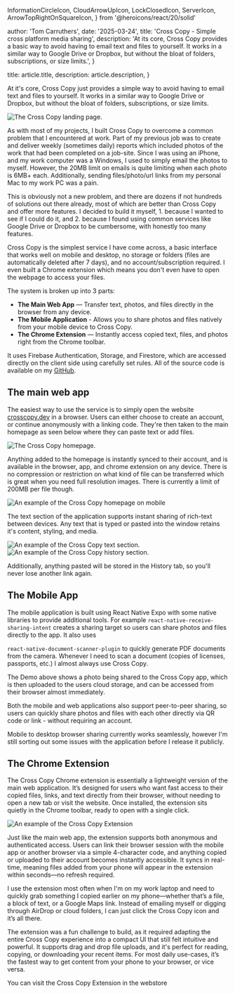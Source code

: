 
  InformationCircleIcon,
  CloudArrowUpIcon,
  LockClosedIcon,
  ServerIcon,
  ArrowTopRightOnSquareIcon,
} from '@heroicons/react/20/solid'

  author: 'Tom Carruthers',
  date: '2025-03-24',
  title: 'Cross Copy - Simple cross platform media sharing',
  description:
    'At its core, Cross Copy provides a basic way to avoid having to email text and files to yourself. It works in a similar way to Google Drive or Dropbox, but without the bloat of folders, subscriptions, or size limits.',
}

  title: article.title,
  description: article.description,
}


At it's core, Cross Copy just provides a simple way to avoid having
to email text and files to yourself. It works in a similar way to
Google Drive or Dropbox, but without the bloat of folders,
subscriptions, or size limits.

<Image src={hero} alt="The Cross Copy landing page." />

As with most of my projects, I built Cross Copy to overcome a
common problem that I encountered at work. Part of my previous job
was to create and deliver weekly (sometimes daily) reports which
included photos of the work that had been completed on a job-site.
Since I was using an iPhone, and my work computer was a Windows, I
used to simply email the photos to myself. However, the 20MB limit
on emails is quite limiting when each photo is 6MB+ each.
Additionally, sending files/photo/url links from my personal Mac
to my work PC was a pain.

This is obviously not a new problem, and there are dozens if not
hundreds of solutions out there already, most of which are better
than Cross Copy and offer more features. I decided to build it
myself, 1. because I wanted to see if I could do it, and 2.
because I found using common services like Google Drive or Dropbox
to be cumbersome, with honestly too many features.

Cross Copy is the simplest service I have come across, a basic
interface that works well on mobile and desktop, no storage or
folders (files are automatically deleted after 7 days), and no
account/subscription required. I even built a Chrome extension
which means you don't even have to open the webpage to access your
files.

The system is broken up into 3 parts:

<ul className="mt-6 space-y-6">
  <li className="flex items-center gap-3">
    <span>
      <strong className="font-semibold">The Main Web App</strong> — Transfer
      text, photos, and files directly in the browser from any device.
    </span>
  </li>
  <li className="flex items-center gap-4">
    <span>
      <strong className="font-semibold">The Mobile Application</strong> - Allows you
      to share photos and files natively from your mobile device to Cross Copy.
    </span>
  </li>
  <li className="flex items-center gap-4">
    <span>
      <strong className="font-semibold">The Chrome Extension</strong> —
      Instantly access copied text, files, and photos right from the Chrome
      toolbar.
    </span>
  </li>
</ul>

It uses Firebase Authentication, Storage, and Firestore, which are
accessed directly on the client side using carefully set rules.
All of the source code is available on my <a href="https://github.com/Cedarche/CrossCopy" target="_blank">GitHub</a>.

## The main web app

The easiest way to use the service is to simply open the website <a href="https://crosscopy.dev/" target="_blank">crosscopy.dev</a> in a browser. Users can either choose to create an account, or continue anonymously with a linking code. They're then taken to the main homepage as seen below where they can paste text or add files.

<Image src={dashboard_example} alt="The Cross Copy homepage." />

Anything added to the homepage is instantly synced to their account, and is available in the browser, app, and chrome extension on any device. There is no compression or restriction on what kind of file can be transferred which is great when you need full resolution images. There is currently a limit of 200MB per file though.

<div className="flex flex-col items-center justify-center">
  <Image
    src={mobile_example}
    alt="An example of the Cross Copy homepage on mobile"
    className="h-[600px] w-auto"
  />
</div>

The text section of the application supports instant sharing of rich-text
between devices. Any text that is typed or pasted into the window retains
it's content, styling, and media.

<div className="flex flex-row items-center justify-center gap-x-4">
  <Image
    src={text_example}
    alt="An example of the Cross Copy text section."
    className="h-[500px] w-auto rounded-sm"
  />
  <Image
    src={history_example}
    alt="An example of the Cross Copy history section."
    className="h-[500px] w-auto rounded-sm"
  />
</div>

Additionally, anything pasted will be stored in the History tab, so you'll
never lose another link again.

## The Mobile App

The mobile application is built using React Native Expo with some native
libraries to provide additional tools. For example <code>react-native-receive-sharing-intent</code> creates a sharing target so users can share
photos and files directly to the app. It also uses

<code>react-native-document-scanner-plugin</code> to quickly generate PDF
documents from the camera. Whenever I need to scan a document (copies of
licenses, passports, etc.) I almost always use Cross Copy.

<div className="flex flex-col items-center justify-center">
  <VideoPlayer src="/CC_App_Example.mp4" />
</div>

The Demo above shows a photo being shared to the Cross Copy app, which
is then uploaded to the users cloud storage, and can be accessed from
their browser almost immediately.

Both the mobile and web applications also support peer-to-peer sharing,
so users can quickly share photos and files with each other directly via
QR code or link - without requiring an account.

Mobile to desktop browser sharing currently works seamlessly, however
I'm still sorting out some issues with the application before I release
it publicly.

## The Chrome Extension

The Cross Copy Chrome extension is essentially a lightweight version
of the main web application. It’s designed for users who want fast access
to their copied files, links, and text directly from their browser,
without needing to open a new tab or visit the website. Once installed,
the extension sits quietly in the Chrome toolbar, ready to open with a
single click.

<div className="flex flex-col items-center justify-center">
  <Image
    src={extension_example}
    alt="An example of the Cross Copy Extension"
    className="h-auto w-[300px] rounded-sm"
  />
</div>

Just like the main web app, the extension supports both anonymous and
authenticated access. Users can link their browser session with the
mobile app or another browser via a simple 4-character code, and
anything copied or uploaded to their account becomes instantly
accessible. It syncs in real-time, meaning files added from your
phone will appear in the extension within seconds—no refresh required.

I use the extension most often when I'm on my work laptop and need
to quickly grab something I copied earlier on my phone—whether that’s
a file, a block of text, or a Google Maps link. Instead of emailing
myself or digging through AirDrop or cloud folders, I can just click
the Cross Copy icon and it’s all there.

The extension was a fun challenge to build, as it required adapting
the entire Cross Copy experience into a compact UI that still felt
intuitive and powerful. It supports drag and drop file uploads, and
it's perfect for reading, copying, or downloading your recent items.
For most daily use-cases, it’s the fastest way to get content from
your phone to your browser, or vice versa.

You can visit the Cross Copy Extension in the webstore <a href="https://chromewebstore.google.com/detail/cross-copy/klbdmjmclllnpfedhjghiglcbmnianbo" target="_blank"></a>
